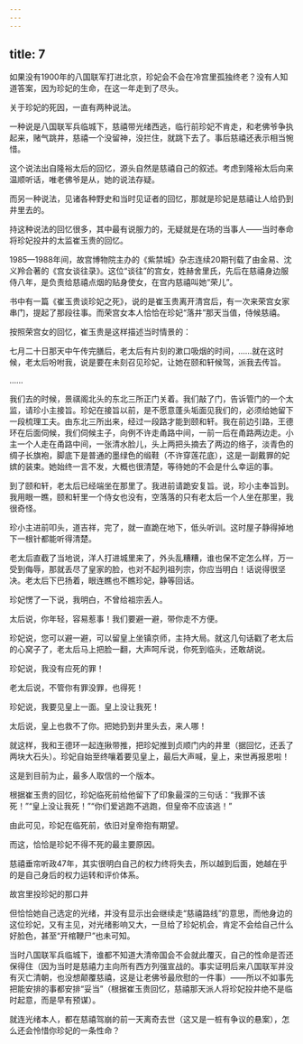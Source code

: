 ```yaml
---
---
---
```

title: 7
---



如果没有1900年的八国联军打进北京，珍妃会不会在冷宫里孤独终老？没有人知道答案，因为珍妃的生命，在这一年走到了尽头。

关于珍妃的死因，一直有两种说法。

一种说是八国联军兵临城下，慈禧带光绪西逃，临行前珍妃不肯走，和老佛爷争执起来，赌气跳井，慈禧一个没留神，没拦住，就跳下去了。事后慈禧还表示相当惋惜。

这个说法出自隆裕太后的回忆，源头自然是慈禧自己的叙述。考虑到隆裕太后向来温顺听话，唯老佛爷是从，她的说法存疑。

而另一种说法，见诸各种野史和当时见证者的回忆，那就是珍妃是慈禧让人给扔到井里去的。

持这种说法的回忆很多，其中最有说服力的，无疑就是在场的当事人——当时奉命将珍妃投井的太监崔玉贵的回忆。

1985—1988年间，故宫博物院主办的《紫禁城》杂志连续20期刊载了由金易、沈义羚合著的《宫女谈往录》。这位“谈往”的宫女，姓赫舍里氏，先后在慈禧身边服侍八年，是负责给慈禧点烟的贴身使女，在宫内慈禧叫她“荣儿”。

书中有一篇《崔玉贵谈珍妃之死》，说的是崔玉贵离开清宫后，有一次来荣宫女家串门，提起了那段往事。而荣宫女本人恰恰在珍妃“落井”那天当值，侍候慈禧。

按照荣宫女的回忆，崔玉贵是这样描述当时情景的：

七月二十日那天中午传完膳后，老太后有片刻的漱口吸烟的时间，……就在这时候，老太后吩咐我，说是要在未刻召见珍妃，让她在颐和轩候驾，派我去传旨。

……

我们去的时候，景祺阁北头的东北三所正门关着。我们敲了门，告诉管门的一个太监，请珍小主接旨。珍妃在接旨以前，是不愿意蓬头垢面见我们的，必须给她留下一段梳理工夫。由东北三所出来，经过一段路才能到颐和轩。我在前边引路，王德环在后面伺候，我们伺候主子，向例不许走甬路中间，一前一后在甬路两边走。小主一个人走在甬路中间，一张清水脸儿，头上两把头摘去了两边的络子，淡青色的绸子长旗袍，脚底下是普通的墨绿色的缎鞋（不许穿莲花底），这是一副戴罪的妃嫔的装束。她始终一言不发，大概也很清楚，等待她的不会是什么幸运的事。

到了颐和轩，老太后已经端坐在那里了。我进前请跪安复旨。说，珍小主奉旨到。我用眼一瞧，颐和轩里一个侍女也没有，空落落的只有老太后一个人坐在那里，我很奇怪。

珍小主进前叩头，道吉祥，完了，就一直跪在地下，低头听训。这时屋子静得掉地下一根针都能听得清楚。

老太后直截了当地说，洋人打进城里来了，外头乱糟糟，谁也保不定怎么样，万一受到侮辱，那就丢尽了皇家的脸，也对不起列祖列宗，你应当明白！话说得很坚决。老太后下巴扬着，眼连瞧也不瞧珍妃，静等回话。

珍妃愣了一下说，我明白，不曾给祖宗丢人。

太后说，你年轻，容易惹事！我们要避一避，带你走不方便。

珍妃说，您可以避一避，可以留皇上坐镇京师，主持大局。就这几句话戳了老太后的心窝子了，老太后马上把脸一翻，大声呵斥说，你死到临头，还敢胡说。

珍妃说，我没有应死的罪！

老太后说，不管你有罪没罪，也得死！

珍妃说，我要见皇上一面。皇上没让我死！

太后说，皇上也救不了你。把她扔到井里头去，来人哪！

就这样，我和王德环一起连揪带推，把珍妃推到贞顺门内的井里（据回忆，还丢了两块大石头）。珍妃自始至终嚷着要见皇上，最后大声喊，皇上，来世再报恩啦！

这是到目前为止，最多人取信的一个版本。

根据崔玉贵的回忆，珍妃临死前给他留下了印象最深的三句话：“我罪不该死！”“皇上没让我死！”“你们爱逃跑不逃跑，但皇帝不应该逃！”

由此可见，珍妃在临死前，依旧对皇帝抱有期望。

而这，恰恰是珍妃不得不死的最主要原因。

慈禧垂帘听政47年，其实很明白自己的权力终将失去，所以越到后面，她越在乎的是自己身后的权力运转和评价体系。

故宫里投珍妃的那口井



但恰恰她自己选定的光绪，并没有显示出会继续走“慈禧路线”的意思，而他身边的这位珍妃，又有主见，对光绪影响又大，一旦给了珍妃机会，肯定不会给自己什么好脸色，甚至“开棺鞭尸”也未可知。

当时八国联军兵临城下，谁都不知道大清帝国会不会就此覆灭，自己的性命是否还保得住（因为当时是慈禧力主向所有西方列强宣战的。事实证明后来八国联军并没有灭亡清朝，也没想颠覆慈禧，这是让老佛爷最欣慰的一件事）——所以不如事先把能安排的事都安排“妥当”（根据崔玉贵回忆，慈禧那天派人将珍妃投井绝不是临时起意，而是早有预谋）。

就连光绪本人，都在慈禧驾崩的前一天离奇去世（这又是一桩有争议的悬案），怎么还会怜惜你珍妃的一条性命？